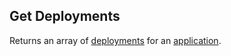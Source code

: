 
## Get Deployments

<OperationInfo method='get' path='/deployments/v1/{appId}/list' />

Returns an array of [deployments](https://hathora.dev/docs/concepts/hathora-entities#deployment) for an [application](https://hathora.dev/docs/concepts/hathora-entities#application).
